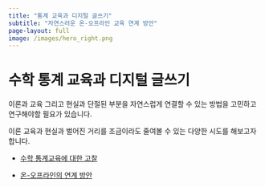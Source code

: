 ```yaml
---
title: "통계 교육과 디지털 글쓰기"
subtitle: "자연스러운 온-오프라인 교육 연계 방안"
page-layout: full
image: /images/hero_right.png
---
```


# 수학 통계 교육과 디지털 글쓰기 
이론과 교육 그리고 현실과 단절된 부분을 자연스럽게 연결할 수 있는 방법을 고민하고 연구해야할 필요가 있습니다.

이론 교육과 현실과 벌어진 거리를 조금이라도 줄여볼 수 있는 다양한 시도를 해보고자 합니다.

- [수학 통계교육에 대한 고찰](/stat-edu/수학통계교육의고찰.qmd)

- [온-오프라인의 연계 방안](/stat-edu/수학통계교육의고찰.qmd)
